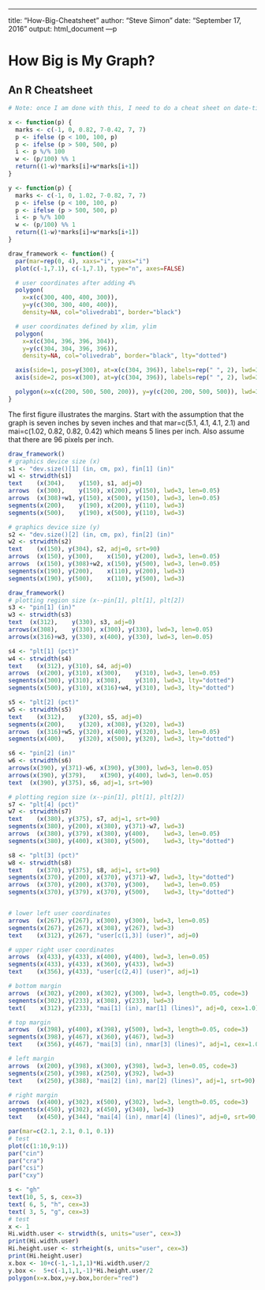 ---
title: "How-Big-Cheatsheet"
author: "Steve Simon"
date: "September 17, 2016"
output: html_document
---p

# How Big is My Graph?

## An R Cheatsheet

```r
# Note: once I am done with this, I need to do a cheat sheet on date-time values in R.

x <- function(p) {
  marks <- c(-1, 0, 0.82, 7-0.42, 7, 7)
  p <- ifelse (p < 100, 100, p)
  p <- ifelse (p > 500, 500, p)
  i <- p %/% 100
  w <- (p/100) %% 1
  return((1-w)*marks[i]+w*marks[i+1])
}

y <- function(p) {
  marks <- c(-1, 0, 1.02, 7-0.82, 7, 7)
  p <- ifelse (p < 100, 100, p)
  p <- ifelse (p > 500, 500, p)
  i <- p %/% 100
  w <- (p/100) %% 1
  return((1-w)*marks[i]+w*marks[i+1])
}

draw_framework <- function() {
  par(mar=rep(0, 4), xaxs="i", yaxs="i")
  plot(c(-1,7.1), c(-1,7.1), type="n", axes=FALSE)

  # user coordinates after adding 4%
  polygon(
    x=x(c(300, 400, 400, 300)),
    y=y(c(300, 300, 400, 400)),
    density=NA, col="olivedrab1", border="black")

  # user coordinates defined by xlim, ylim
  polygon(
    x=x(c(304, 396, 396, 304)),
    y=y(c(304, 304, 396, 396)),
    density=NA, col="olivedrab", border="black", lty="dotted")

  axis(side=1, pos=y(300), at=x(c(304, 396)), labels=rep(" ", 2), lwd=3) 
  axis(side=2, pos=x(300), at=y(c(304, 396)), labels=rep(" ", 2), lwd=3) 

  polygon(x=x(c(200, 500, 500, 200)), y=y(c(200, 200, 500, 500)), lwd=3, lty="dashed")
}
```


The first figure illustrates the margins. Start with the assumption that the graph is seven inches by seven inches and that mar=c(5.1, 4.1, 4.1, 2.1) and mai=c(1.02, 0.82, 0.82, 0.42) which means 5 lines per inch. Also assume that there are 96 pixels per inch.

```r
draw_framework()
# graphics device size (x)
s1 <- "dev.size()[1] (in, cm, px), fin[1] (in)"
w1 <- strwidth(s1)
text    (x(304),    y(150), s1, adj=0)
arrows  (x(300),    y(150), x(200), y(150), lwd=3, len=0.05)
arrows  (x(308)+w1, y(150), x(500), y(150), lwd=3, len=0.05)
segments(x(200),    y(190), x(200), y(110), lwd=3)
segments(x(500),    y(190), x(500), y(110), lwd=3)

# graphics device size (y)
s2 <- "dev.size()[2] (in, cm, px), fin[2] (in)"
w2 <- strwidth(s2)
text    (x(150), y(304), s2, adj=0, srt=90)
arrows  (x(150), y(300),    x(150), y(200), lwd=3, len=0.05)
arrows  (x(150), y(308)+w2, x(150), y(500), lwd=3, len=0.05)
segments(x(190), y(200),    x(110), y(200), lwd=3)
segments(x(190), y(500),    x(110), y(500), lwd=3)

draw_framework()
# plotting region size (x--pin[1], plt[1], plt[2])
s3 <- "pin[1] (in)"
w3 <- strwidth(s3)
text  (x(312),    y(330), s3, adj=0)
arrows(x(308),    y(330), x(300), y(330), lwd=3, len=0.05)
arrows(x(316)+w3, y(330), x(400), y(330), lwd=3, len=0.05)

s4 <- "plt[1] (pct)"
w4 <- strwidth(s4)
text    (x(312), y(310), s4, adj=0)
arrows  (x(200), y(310), x(300),    y(310), lwd=3, len=0.05)
segments(x(300), y(310), x(308),    y(310), lwd=3, lty="dotted")
segments(x(500), y(310), x(316)+w4, y(310), lwd=3, lty="dotted")

s5 <- "plt[2] (pct)"
w5 <- strwidth(s5)
text    (x(312),    y(320), s5, adj=0)
segments(x(200),    y(320), x(308), y(320), lwd=3)
arrows  (x(316)+w5, y(320), x(400), y(320), lwd=3, len=0.05)
segments(x(400),    y(320), x(500), y(320), lwd=3, lty="dotted")

s6 <- "pin[2] (in)"
w6 <- strwidth(s6)
arrows(x(390), y(371)-w6, x(390), y(300), lwd=3, len=0.05)
arrows(x(390), y(379),    x(390), y(400), lwd=3, len=0.05)
text  (x(390), y(375), s6, adj=1, srt=90)

# plotting region size (x--pin[1], plt[1], plt[2])
s7 <- "plt[4] (pct)"
w7 <- strwidth(s7)
text    (x(380), y(375), s7, adj=1, srt=90)
segments(x(380), y(200), x(380), y(371)-w7, lwd=3)
arrows  (x(380), y(379), x(380), y(400),    lwd=3, len=0.05)
segments(x(380), y(400), x(380), y(500),    lwd=3, lty="dotted")

s8 <- "plt[3] (pct)"
w8 <- strwidth(s8)
text    (x(370), y(375), s8, adj=1, srt=90)
segments(x(370), y(200), x(370), y(371)-w7, lwd=3, lty="dotted")
arrows  (x(370), y(200), x(370), y(300),    lwd=3, len=0.05)
segments(x(370), y(379), x(370), y(500),    lwd=3, lty="dotted")


# lower left user coordinates
arrows  (x(267), y(267), x(300), y(300), lwd=3, len=0.05)
segments(x(267), y(267), x(308), y(267), lwd=3)
text    (x(312), y(267), "user[c(1,3)] (user)", adj=0)

# upper right user coordinates
arrows  (x(433), y(433), x(400), y(400), lwd=3, len=0.05)
segments(x(433), y(433), x(360), y(433), lwd=3)
text    (x(356), y(433), "user[c(2,4)] (user)", adj=1)

# bottom margin
arrows  (x(302), y(200), x(302), y(300), lwd=3, length=0.05, code=3)
segments(x(302), y(233), x(308), y(233), lwd=3)
text(    x(312), y(233), "mai[1] (in), mar[1] (lines)", adj=0, cex=1.0)

# top margin
arrows  (x(398), y(400), x(398), y(500), lwd=3, length=0.05, code=3)
segments(x(398), y(467), x(360), y(467), lwd=3)
text    (x(356), y(467), "mai[3] (in), nmar[3] (lines)", adj=1, cex=1.0)

# left margin
arrows  (x(200), y(398), x(300), y(398), lwd=3, len=0.05, code=3)
segments(x(250), y(398), x(250), y(392), lwd=3)
text    (x(250), y(388), "mai[2] (in), mar[2] (lines)", adj=1, srt=90)

# right margin
arrows  (x(400), y(302), x(500), y(302), lwd=3, length=0.05, code=3)
segments(x(450), y(302), x(450), y(340), lwd=3)
text    (x(450), y(344), "mai[4] (in), nmar[4] (lines)", adj=0, srt=90, cex=1.0)

```

```r
par(mar=c(2.1, 2.1, 0.1, 0.1))
# test
plot(c(1:10,9:1))
par("cin")
par("cra")
par("csi")
par("cxy")

s <- "gh"
text(10, 5, s, cex=3)
text( 6, 5, "h", cex=3)
text( 3, 5, "g", cex=3)
# test
x <- 1
Hi.width.user <- strwidth(s, units="user", cex=3)
print(Hi.width.user)
Hi.height.user <- strheight(s, units="user", cex=3)
print(Hi.height.user)
x.box <- 10+c(-1,-1,1,1)*Hi.width.user/2
y.box <-  5+c(-1,1,1,-1)*Hi.height.user/2
polygon(x=x.box,y=y.box,border="red")
```

